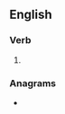 ==English==

===Verb===
{{head|en|verb form}}

# {{en-past of|simmer}}

===Anagrams===
* {{anagrams|en|immersed}}